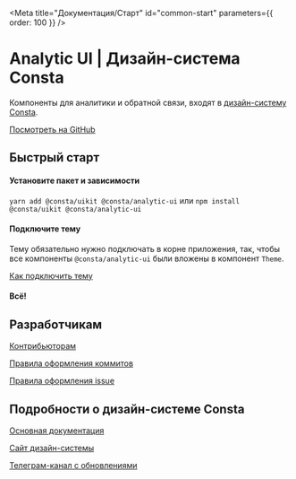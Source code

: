 
<Meta title="Документация/Старт" id="common-start" parameters={{ order: 100 }} />

# Analytic UI | Дизайн-система Consta

Компоненты для аналитики и обратной связи, входят в [дизайн-систему Consta](http://uikit.consta.design/).

[Посмотреть на GitHub](https://github.com/consta-design-system/analytic-ui)

## Быстрый старт

#### Установите пакет и зависимости

`yarn add @consta/uikit @consta/analytic-ui` или `npm install @consta/uikit @consta/analytic-ui`

#### Подключите тему

Тему обязательно нужно подключать в корне приложения, так, чтобы все компоненты `@consta/analytic-ui` были вложены в компонент `Theme`.

[Как подключить тему](http://uikit.consta.design/?path=/docs/thematization-how-to-connect-theme--page)

#### Всë!

## Разработчикам

[Контрибьюторам](http://uikit.consta.design/?path=/docs/common-develop-contributors--page)

[Правила оформления коммитов](http://uikit.consta.design/?path=/docs/common-develop-commits-style--page)

[Правила оформления issue](http://uikit.consta.design/?path=/docs/common-develop-issues--page)

## Подробности о дизайн-системе Consta

[Основная документация](http://uikit.consta.design/?path=/docs/common-about--page)

[Сайт дизайн-системы](https://consta.consta.design/)

[Телеграм-канал с обновлениями](https://t.me/consta_ui_releases)
